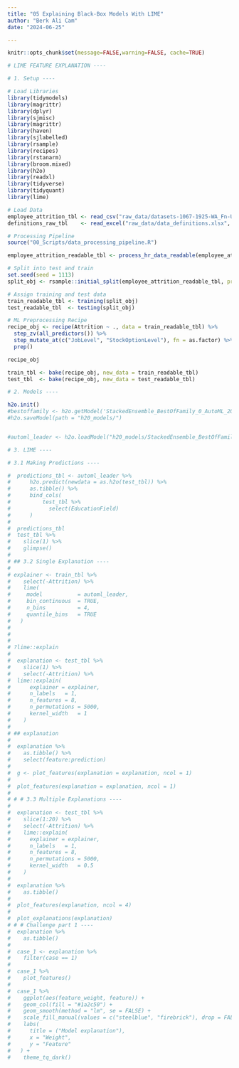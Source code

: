 ```yaml
---
title: "05 Explaining Black-Box Models With LIME"
author: "Berk Ali Cam"
date: "2024-06-25"

---
```


```r
knitr::opts_chunk$set(message=FALSE,warning=FALSE, cache=TRUE)
```


```r
# LIME FEATURE EXPLANATION ----

# 1. Setup ----

# Load Libraries 
library(tidymodels)
library(magrittr)
library(dplyr)
library(sjmisc)
library(magrittr)
library(haven)
library(sjlabelled)
library(rsample)
library(recipes)
library(rstanarm)
library(broom.mixed)
library(h2o)
library(readxl)
library(tidyverse)
library(tidyquant)
library(lime)
```

```r

# Load Data
employee_attrition_tbl <- read_csv("raw_data/datasets-1067-1925-WA_Fn-UseC_-HR-Employee-Attrition.csv")
definitions_raw_tbl    <- read_excel("raw_data/data_definitions.xlsx", sheet = 1, col_names = FALSE)

# Processing Pipeline
source("00_Scripts/data_processing_pipeline.R")

employee_attrition_readable_tbl <- process_hr_data_readable(employee_attrition_tbl, definitions_raw_tbl)

# Split into test and train
set.seed(seed = 1113)
split_obj <- rsample::initial_split(employee_attrition_readable_tbl, prop = 0.85)

# Assign training and test data
train_readable_tbl <- training(split_obj)
test_readable_tbl  <- testing(split_obj)

# ML Preprocessing Recipe 
recipe_obj <- recipe(Attrition ~ ., data = train_readable_tbl) %>%
  step_zv(all_predictors()) %>%
  step_mutate_at(c("JobLevel", "StockOptionLevel"), fn = as.factor) %>% 
  prep()

recipe_obj

train_tbl <- bake(recipe_obj, new_data = train_readable_tbl)
test_tbl  <- bake(recipe_obj, new_data = test_readable_tbl)

```

```r


# 2. Models ----

h2o.init()
#bestoffamily <- h2o.getModel('StackedEnsemble_BestOfFamily_0_AutoML_20171121_012135') %>% 
#h2o.saveModel(path = "h20_models/")


#automl_leader <- h2o.loadModel("h20_models/StackedEnsemble_BestOfFamily_1_AutoML_3_20220524_150452")

```

```r

# 3. LIME ----

# 3.1 Making Predictions ----

#  predictions_tbl <- automl_leader %>% 
#      h2o.predict(newdata = as.h2o(test_tbl)) %>%
#      as.tibble() %>%
#      bind_cols(
#          test_tbl %>%
#            select(EducationField)
#      )
#  
#  predictions_tbl
#  test_tbl %>%
#    slice(1) %>%
#    glimpse()
# 
# ## 3.2 Single Explanation ----
# 
# explainer <- train_tbl %>%
#    select(-Attrition) %>%
#    lime(
#     model           = automl_leader,
#     bin_continuous  = TRUE,
#     n_bins          = 4,
#     quantile_bins   = TRUE
#   )
# 
# 
# 
# ?lime::explain
#  
#  explanation <- test_tbl %>%
#    slice(1) %>%
#    select(-Attrition) %>%
#  lime::explain(
#      explainer = explainer,
#      n_labels   = 1,
#      n_features = 8,
#      n_permutations = 5000,
#      kernel_width   = 1
#    )
#  
# ## explanation
#  
#  explanation %>%
#    as.tibble() %>%
#    select(feature:prediction) 
#  
#  g <- plot_features(explanation = explanation, ncol = 1)
#  
#  plot_features(explanation = explanation, ncol = 1)
#  
# # # 3.3 Multiple Explanations ----
#  
#  explanation <- test_tbl %>%
#    slice(1:20) %>%
#    select(-Attrition) %>%
#    lime::explain(
#      explainer = explainer,
#      n_labels   = 1,
#      n_features = 8,
#      n_permutations = 5000,
#      kernel_width   = 0.5
#    )
#  
#  explanation %>%
#    as.tibble()
#  
#  plot_features(explanation, ncol = 4)
#  
#  plot_explanations(explanation)
# # # Challenge part 1 ----
#  explanation %>% 
#    as.tibble()
#  
#  case_1 <- explanation %>%
#    filter(case == 1)
#  
#  case_1 %>%
#    plot_features()
#  
#  case_1 %>%
#    ggplot(aes(feature_weight, feature)) +
#    geom_col(fill = "#1a2c50") +
#    geom_smooth(method = "lm", se = FALSE) +
#    scale_fill_manual(values = c("steelblue", "firebrick"), drop = FALSE) +
#    labs(
#      title = ("Model explanation"),
#      x = "Weight",
#      y = "Feature"
#   ) +
#    theme_tq_dark()
 


```